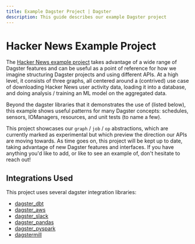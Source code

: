 ```yaml
---
title: Example Dagster Project | Dagster
description: This guide describes our example Dagster project
---
```


# Hacker News Example Project

The [Hacker News example project](https://github.com/dagster-io/dagster/tree/master/examples/hacker_news) takes advantage of a wide range of Dagster features and can be useful as a point of reference for how we imagine structuring Dagster projects and using different APIs. At a high level, it consists of three graphs, all centered around a (contrived) use case of downloading Hacker News user activity data, loading it into a database, and doing analysis / training an ML model on the aggregated data.

Beyond the dagster libraries that it demonstrates the use of (listed below), this example shows useful patterns for many Dagster concepts: schedules, sensors, IOManagers, resources, and unit tests (to name a few).

This project showcases our `graph` / `job` / `op` abstractions, which are currently marked as experimental but which preview the direction our APIs are moving towards. As time goes on, this project will be kept up to date, taking advantage of new Dagster features and interfaces. If you have anything you'd like to add, or like to see an example of, don't hesitate to reach out!

## Integrations Used

This project uses several dagster integration libraries:

- [dagster_dbt](/\_apidocs/libraries/dagster-dbt)
- [dagster_aws](/\_apidocs/libraries/dagster-aws)
- [dagster_slack](/\_apidocs/libraries/dagster-slack)
- [dagster_pandas](/\_apidocs/libraries/dagster-pandas)
- [dagster_pyspark](/\_apidocs/libraries/dagster-pyspark)
- [dagstermill](/\_apidocs/libraries/dagstermill)
